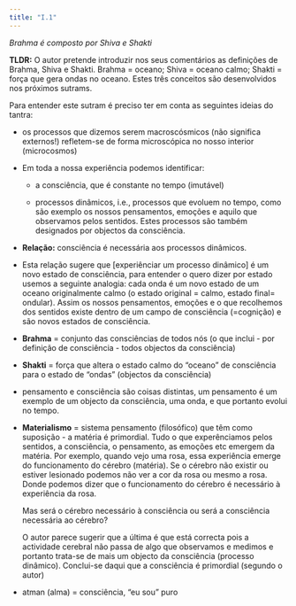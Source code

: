 ---
title: "I.1"
---

*Brahma é composto por Shiva e Shakti*

**TLDR:** O autor pretende introduzir nos seus comentários as definições de Brahma, Shiva e Shakti. Brahma = oceano; Shiva = oceano calmo; Shakti = força que gera ondas no oceano. Estes três conceitos são desenvolvidos nos próximos sutrams.

Para entender este sutram é preciso ter em conta as seguintes ideias do tantra:

-   os processos que dizemos serem macroscósmicos (não significa externos!) refletem-se de forma microscópica no nosso interior (microcosmos)

-   Em toda a nossa experiência podemos identificar:

    -   a consciência, que é constante no tempo (imutável)

    -   processos dinâmicos, i.e., processos que evoluem no tempo, como são exemplo os nossos pensamentos, emoções e aquilo que observamos pelos sentidos. Estes processos são também designados por objectos da consciência.

-   **Relação:** consciência é necessária aos processos dinâmicos.

-   Esta relação sugere que \[experiênciar um processo dinâmico\] é um novo estado de consciência, para entender o quero dizer por estado usemos a seguinte analogia: cada onda é um novo estado de um oceano originalmente calmo (o estado original = calmo, estado final= ondular). Assim os nossos pensamentos, emoções e o que recolhemos dos sentidos existe dentro de um campo de consciência (=cognição) e são novos estados de consciência.

-   **Brahma** = conjunto das consciências de todos nós (o que inclui - por definição de consciência - todos objectos da consciência)

-   **Shakti** = força que altera o estado calmo do "oceano" de consciência para o estado de "ondas" (objectos da consciência)

-   pensamento e consciência são coisas distintas, um pensamento é um exemplo de um objecto da consciência, uma onda, e que portanto evolui no tempo.

-   **Materialismo** = sistema pensamento (filosófico) que têm como suposição - a matéria é primordial. Tudo o que experênciamos pelos sentidos, a consciência, o pensamento, as emoções etc emergem da matéria. Por exemplo, quando vejo uma rosa, essa experiência emerge do funcionamento do cérebro (matéria). Se o cérebro não existir ou estiver lesionado podemos não ver a cor da rosa ou mesmo a rosa. Donde podemos dizer que o funcionamento do cérebro é necessário à experiência da rosa.

    Mas será o cérebro necessário à consciência ou será a consciência necessária ao cérebro?

    O autor parece sugerir que a última é que está correcta pois a actividade cerebral não passa de algo que observamos e medimos e portanto trata-se de mais um objecto da consciência (processo dinâmico). Conclui-se daqui que a consciência é primordial (segundo o autor)

-   atman (alma) = consciência, "eu sou" puro
